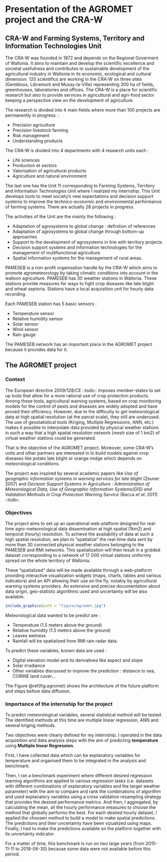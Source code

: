 <!--
This is for including Chapter 1.  Notice that it's also good practice to name your chunk.  This will help you debug potential issues as you knit.  The chunk above is called intro and the one below is called chapter1.  Feel free to change the name of the Rmd file as you wish, but don't forget to change it here from chap1.Rmd.
-->

<!--
The {#rmd-basics} text after the chapter declaration will allow us to link throughout the document back to the beginning of Chapter 1.  These labels will automatically be generated (if not specified) by changing the spaces to hyphens and capital letters to lowercase.  Look for the reference to this label at the beginning of Chapter 2.
-->

# Presentation of the AGROMET project and the CRA-W {#presentation}

## CRA-W and Farming Systems, Territory and Information Technologies Unit

The CRA-W was founded in 1872 and depends on the Regional Goverment of Wallonia. It aims to maintain and develop the scientific excellence and societal usefulness and contributes to sustainable development of the agricultural industry in Wallonia in its economic, ecological and cultural dimension. 120 scientifics are working in the CRA-W on three sites (Gembloux, Libramont and Mussy-la-Ville) representing 300 ha of fields, greenhouses, laboratories and offices. The CRA-W is a place for scientific research but also to provide services in agricultural and agri-food sector keeping a perspective view on the development of agriculture.

The research is divided into 4 main fields where more than 100 projects are permanently in progress. : 

- Precision agriculture
- Precision livestock farming
- Risk management
- Understanding products

The CRA-W is divided into 4 departments with 4 research units each :

- Life sciences
- Production et sectors
- Valorisation of agricultural products
- Agriculture and natural environment

The last one has the Unit 11 corresponding to Farming Systems, Territory and Information Technologies Unit where I realized my internship. This Unit develops tools to meet society's new expectations and decision support systems to improve the technico-economic and environmental performance of farming systems. There are actually 28 projects in progress.

The activities of the Unit are the mainly the following :

- Adaptation of agrosystems to global change : definition of references
- Adaptation of agrosystems to global change through bottom-up approaches
- Support to the development of agrosystems in line with territory projects 
- Decision support systems and information technologies for the management of multifunctional agriculture
- Spatial information systems for the management of rural areas.

PAMESEB is a non-profit organisation handle by the CRA-W which aims to promote agrometeorology by taking climatic conditions into account in the walloon agriculture. PAMESEB has 30 weather stations in Wallonia. These stations provide measures for ways to fight crop diseases like late blight and wheat septoria. Stations have a local acquisition unit for hourly data recording.

Each PAMESEB station has 5 basic sensors :

- Temperature sensor
- Relative humidity sensor
- Solar sensor
- Wind sensor
- Rain gauge

The PAMESEB network has an important place in the AGROMET project because it provides data for it.

## The AGROMET project

### Context

The European directive 2009/128/CE ::todo:: imposes member-states to set up tools that allow for a more rational use of crop protection products. Among these tools, agricultural warning systems, based on crop monitoring models for the control of pests and diseases are widely adopted and have proved their efficiency. However, due to the difficulty to get meteorological data at high spatial resolution (at the parcel scale), they still are underused. The use of geostatistical tools (Kriging, Multiple Regressions, ANN, etc.) makes it possible to interpolate data provided by physical weather stations in such a way that a high spatial resolution network (mesh size of 1 km2) of virtual weather stations could be generated. 

That is the objective of the AGROMET project. Moreover, some CRA-W's units and other partners are interested in to build models against crop diseases like potato late blight or orange midge which depends on meteorological conditions.

The project was inspired by several academic papers like _Use of geographic information systems in warning services for late blight_ (Zeuner 2007) and _Decision Support Systems in Agriculture : Administration of Meteorological Data, Use of Geographic Information Systems(GIS) and Validation Methods in Crop Protection Warning Service_ (Racca _et al._ 2011) ::todo::

### Objectives

The project aims to set up an operational web-platform designed for real-time agro-meteorological data dissemination at high spatial (1km2) and temporal (hourly) resolution. To achieve the availability of data at such a high spatial resolution, we plan to "spatialize" the real-time data sent by more than 30 connected physical weather stations belonging to the PAMESEB and RMI networks. This spatialization will then result in a gridded dataset corresponding to a network of 17 000 virtual stations uniformly spread on the whole territory of Wallonia.

These "spatialized" data will be made available through a web-platform providing interactive visualization widgets (maps, charts, tables and various indicators) and an API allowing their use on the fly, notably by agricultural warning systems providers. An extensive and precise documentation about data origin, geo-statistic algorithms used and uncertainty will be also available.

```r
include_graphics(path = "figure/agromet.jpg")
```

Meteorological data wanted to be predict are : 

- Temperature (1.5 meters above the ground)
- Relative humidity (1.5 meters above the ground)
- Leaves wetness
- Rainfall will be spatialized from RMI rain radar data.

To predict these variables, known data are used :

- Digital elevation model and its derivatives like aspect and slope
- Solar irradiance
- Other variables discussed to improve the prediction : distance to sea, CORINE land cover...

The Figure \@ref(fig:agromet) shows the architecture of the future platform and steps before data diffusion.


### Importance of the internship for the project

To predict meteorological variables, several statistical method will be tested. The identified methods at this time are multiple linear regression, ANN and several kriging methods.

Two objectives were clearly defined for my internship. I operated in the data acquisition and data analysis steps with the aim of predicting **temperature** using **Multiple linear Regression**.

First, I have collected data which can be explanatory variables for temperature and organised them to be integrated in the analysis and benchmark.

Then, I ran a benchmark experiment where different desired regression learning algorithms are applied to various regression tasks (i.e. datasets with different combinations of explanatory variables and the target weather parameter) with the aim to compare and rank the combinations of algorithm and used explanatory variables using a cross validation resampling strategy that provides the desired performance metrics. And then, I aggregated, by calculating the mean, all the hourly performance measures to choose the method that globally performs the best. For each desired hourly dataset, I applied the choosen method to build a model to make spatial predictions. The predictions and their uncertainty have been vizualized using maps. Finally, I had to make the predictions available on the platform together with its uncertainty indicator.

For a matter of time, this benchmark is run on two large years (from 2015-11-11 to 2018-06-30) because some data were not available before this period.

